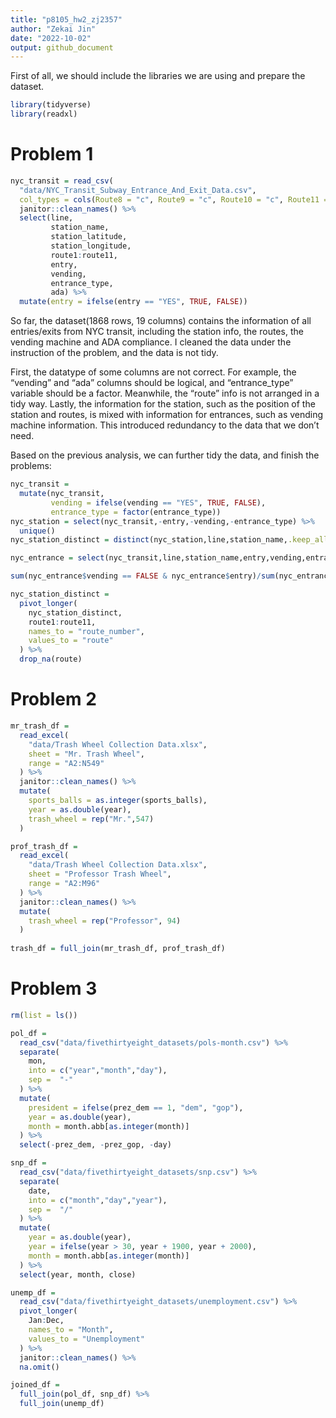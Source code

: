 ```yaml
---
title: "p8105_hw2_zj2357"
author: "Zekai Jin"
date: "2022-10-02"
output: github_document
---
```


First of all, we should include  the libraries we are using and prepare the dataset.
```r
library(tidyverse)
library(readxl)
```

# Problem 1

```r
nyc_transit = read_csv(
  "data/NYC_Transit_Subway_Entrance_And_Exit_Data.csv",
  col_types = cols(Route8 = "c", Route9 = "c", Route10 = "c", Route11 = "c")) %>%
  janitor::clean_names() %>%
  select(line,
         station_name,
         station_latitude,
         station_longitude,
         route1:route11,
         entry,
         vending,
         entrance_type,
         ada) %>%
  mutate(entry = ifelse(entry == "YES", TRUE, FALSE))

```
So far, the dataset(1868 rows, 19 columns) contains the information of all entries/exits from NYC transit, including the station info, the routes, the vending machine and ADA compliance. I cleaned the data under the instruction of the problem, and the data is not tidy.

First, the datatype of some columns are not correct. For example, the "vending" and "ada" columns should be logical, and "entrance_type" variable should be a factor. Meanwhile, the "route" info is not arranged in a tidy way. Lastly, the information for the station, such as the position of the station and routes, is mixed with information for entrances, such as vending machine information. This introduced redundancy to the data that we don't need. 

Based on the previous analysis, we can further tidy the data, and finish the problems:

```r
nyc_transit =
  mutate(nyc_transit,
         vending = ifelse(vending == "YES", TRUE, FALSE),
         entrance_type = factor(entrance_type))
nyc_station = select(nyc_transit,-entry,-vending,-entrance_type) %>%
  unique()
nyc_station_distinct = distinct(nyc_station,line,station_name,.keep_all = TRUE)

nyc_entrance = select(nyc_transit,line,station_name,entry,vending,entrance_type)

sum(nyc_entrance$vending == FALSE & nyc_entrance$entry)/sum(nyc_entrance$vending == FALSE)

nyc_station_distinct =
  pivot_longer(
    nyc_station_distinct,
    route1:route11,
    names_to = "route_number",
    values_to = "route"
  ) %>%
  drop_na(route)
```





# Problem 2

```r
mr_trash_df =
  read_excel(
    "data/Trash Wheel Collection Data.xlsx",
    sheet = "Mr. Trash Wheel",
    range = "A2:N549"
  ) %>%
  janitor::clean_names() %>%
  mutate(
    sports_balls = as.integer(sports_balls),
    year = as.double(year),
    trash_wheel = rep("Mr.",547)
  )

prof_trash_df = 
  read_excel(
    "data/Trash Wheel Collection Data.xlsx",
    sheet = "Professor Trash Wheel",
    range = "A2:M96"
  ) %>%
  janitor::clean_names() %>%
  mutate(
    trash_wheel = rep("Professor", 94)
  )
  
trash_df = full_join(mr_trash_df, prof_trash_df)

```

# Problem 3


```r
rm(list = ls())

pol_df = 
  read_csv("data/fivethirtyeight_datasets/pols-month.csv") %>%
  separate(
    mon,
    into = c("year","month","day"),
    sep =  "-"
  ) %>%
  mutate(
    president = ifelse(prez_dem == 1, "dem", "gop"),
    year = as.double(year),
    month = month.abb[as.integer(month)]
  ) %>%
  select(-prez_dem, -prez_gop, -day)

snp_df = 
  read_csv("data/fivethirtyeight_datasets/snp.csv") %>%
  separate(
    date,
    into = c("month","day","year"),
    sep =  "/"
  ) %>%
  mutate(
    year = as.double(year),
    year = ifelse(year > 30, year + 1900, year + 2000),
    month = month.abb[as.integer(month)]
  ) %>%
  select(year, month, close)

unemp_df = 
  read_csv("data/fivethirtyeight_datasets/unemployment.csv") %>%
  pivot_longer(
    Jan:Dec,
    names_to = "Month",
    values_to = "Unemployment"
  ) %>%
  janitor::clean_names() %>%
  na.omit()

joined_df =
  full_join(pol_df, snp_df) %>%
  full_join(unemp_df)

```


























